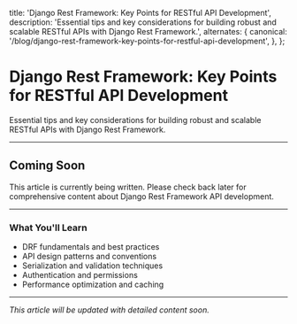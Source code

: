   title: 'Django Rest Framework: Key Points for RESTful API Development',
  description:
    'Essential tips and key considerations for building robust and scalable RESTful APIs with Django Rest Framework.',
  alternates: {
    canonical: '/blog/django-rest-framework-key-points-for-restful-api-development',
  },
};

<Cover
  src="https://miro.medium.com/v2/resize:fit:1400/format:webp/1*qwkaQxhREF7qg_clkX6biw.jpeg"
  alt="Django Rest Framework API Development"
  caption="DRF API Development Guide"
/>

# Django Rest Framework: Key Points for RESTful API Development

Essential tips and key considerations for building robust and scalable RESTful APIs with Django Rest Framework.

---

## Coming Soon

This article is currently being written. Please check back later for comprehensive content about Django Rest Framework API development.

---

### What You'll Learn

- DRF fundamentals and best practices
- API design patterns and conventions
- Serialization and validation techniques
- Authentication and permissions
- Performance optimization and caching

---

*This article will be updated with detailed content soon.*
